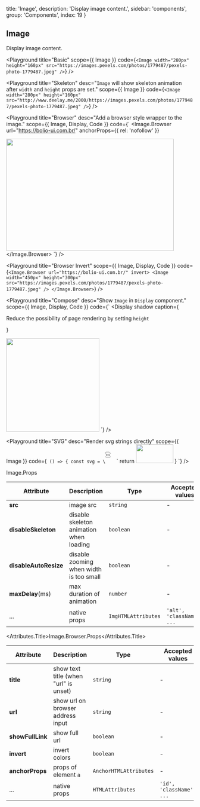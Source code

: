 
  title: 'Image',
  description: 'Display image content.',
  sidebar: 'components',
  group: 'Components',
  index: 19
}

## Image

Display image content.

<Playground
  title="Basic"
  scope={{ Image }}
  code={`
<Image
  width="280px"
  height="160px"
  src="https://images.pexels.com/photos/1779487/pexels-photo-1779487.jpeg"
/>
`}
/>

<Playground
  title="Skeleton"
  desc="`Image` will show skeleton animation after `width` and `height` props are set."
  scope={{ Image }}
  code={`
<Image
  width="280px"
  height="160px"
  src="http://www.deelay.me/2000/https://images.pexels.com/photos/1779487/pexels-photo-1779487.jpeg"
/>
`}
/>

<Playground
  title="Browser"
  desc="Add a browser style wrapper to the image."
  scope={{ Image, Display, Code }}
  code={`
<Image.Browser
  url="https://bolio-ui.com.br/"
  anchorProps={{ rel: 'nofollow' }}
>
  <Image
    width="450px"
    height="300px"
    src="https://images.pexels.com/photos/1779487/pexels-photo-1779487.jpeg"
  />
</Image.Browser>
`}
/>

<Playground
  title="Browser Invert"
  scope={{ Image, Display, Code }}
  code={`
<Image.Browser url="https://bolio-ui.com.br/" invert>
  <Image
    width="450px"
    height="300px"
    src="https://images.pexels.com/photos/1779487/pexels-photo-1779487.jpeg"
  />
</Image.Browser>
`}
/>

<Playground
  title="Compose"
  desc="Show `Image` in `Display` component."
  scope={{ Image, Display, Code }}
  code={`
<Display
  shadow
  caption={
    <p>
      Reduce the possibility of page rendering by setting <Code>height</Code>
    </p>
  }
>
  <Image
    height="250px"
    src="https://images.pexels.com/photos/1779487/pexels-photo-1779487.jpeg"
  />
</Display>
`}
/>

<Playground
  title="SVG"
  desc="Render svg strings directly"
  scope={{ Image }}
  code={`
() => {
  const svg = \`<svg xmlns="http://www.w3.org/2000/svg" width="30px" height="30px" viewBox="0 0 30 30" fill="none">
    <path d="M13.5 3.5H14V3.29289L13.8536 3.14645L13.5 3.5ZM10.5 0.5L10.8536 0.146447L10.7071 0H10.5V0.5ZM2.5 6.5V6H2V6.5H2.5ZM2.5 8.5H2V9H2.5V8.5ZM4.5 8.5H5V8H4.5V8.5ZM4.5 10.5V11H5V10.5H4.5ZM6.5 9.5H6V9.70711L6.14645 9.85355L6.5 9.5ZM7.5 10.5L7.14645 10.8536L7.5 11.2071L7.85355 10.8536L7.5 10.5ZM8.5 9.5L8.85355 9.85355L9 9.70711V9.5H8.5ZM10.5 6.5V6H10V6.5H10.5ZM10.5 10.5H10V11H10.5V10.5ZM12.5 10.5V11H13V10.5H12.5ZM2 5V1.5H1V5H2ZM13 3.5V5H14V3.5H13ZM2.5 1H10.5V0H2.5V1ZM10.1464 0.853553L13.1464 3.85355L13.8536 3.14645L10.8536 0.146447L10.1464 0.853553ZM2 1.5C2 1.22386 2.22386 1 2.5 1V0C1.67157 0 1 0.671573 1 1.5H2ZM1 12V13.5H2V12H1ZM2.5 15H12.5V14H2.5V15ZM14 13.5V12H13V13.5H14ZM12.5 15C13.3284 15 14 14.3284 14 13.5H13C13 13.7761 12.7761 14 12.5 14V15ZM1 13.5C1 14.3284 1.67157 15 2.5 15V14C2.22386 14 2 13.7761 2 13.5H1ZM5 6H2.5V7H5V6ZM2 6.5V8.5H3V6.5H2ZM2.5 9H4.5V8H2.5V9ZM4 8.5V10.5H5V8.5H4ZM4.5 10H2V11H4.5V10ZM6 6V9.5H7V6H6ZM6.14645 9.85355L7.14645 10.8536L7.85355 10.1464L6.85355 9.14645L6.14645 9.85355ZM7.85355 10.8536L8.85355 9.85355L8.14645 9.14645L7.14645 10.1464L7.85355 10.8536ZM9 9.5V6H8V9.5H9ZM13 6H10.5V7H13V6ZM10 6.5V10.5H11V6.5H10ZM10.5 11H12.5V10H10.5V11ZM13 10.5V8.5H12V10.5H13Z" fill="gray"/>
  </svg>\`
  return <Image width="100px" height="50px" src={svg} />
}
`}
/>

<Attributes edit="/pages/docs/components/image.mdx">
<Attributes.Title>Image.Props</Attributes.Title>

| Attribute             | Description                             | Type                | Accepted values           | Default |
| --------------------- | --------------------------------------- | ------------------- | ------------------------- | ------- |
| **src**               | image src                               | `string`            | -                         | -       |
| **disableSkeleton**   | disable skeleton animation when loading | `boolean`           | -                         | `false` |
| **disableAutoResize** | disable zooming when width is too small | `boolean`           | -                         | `false` |
| **maxDelay**(ms)      | max duration of animation               | `number`            | -                         | `3000`  |
| ...                   | native props                            | `ImgHTMLAttributes` | `'alt', 'className', ...` | -       |

<Attributes.Title>Image.Browser.Props</Attributes.Title>

| Attribute        | Description                           | Type                   | Accepted values          | Default |
| ---------------- | ------------------------------------- | ---------------------- | ------------------------ | ------- |
| **title**        | show text title (when "url" is unset) | `string`               | -                        | -       |
| **url**          | show url on browser address input     | `string`               | -                        | -       |
| **showFullLink** | show full url                         | `boolean`              | -                        | `false` |
| **invert**       | invert colors                         | `boolean`              | -                        | `false` |
| **anchorProps**  | props of element `a`                  | `AnchorHTMLAttributes` | -                        | `{}`    |
| ...              | native props                          | `HTMLAttributes`       | `'id', 'className', ...` | -       |

</Attributes>

